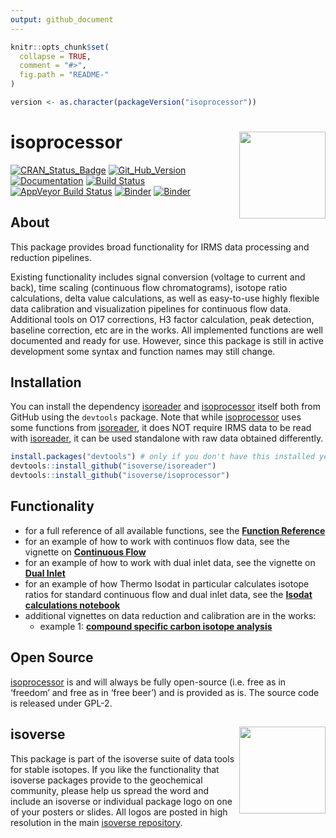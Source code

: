 ```yaml
---
output: github_document
---
```


<!-- README.md is generated from README.Rmd. Please edit that file -->

```r
knitr::opts_chunk$set(
  collapse = TRUE,
  comment = "#>",
  fig.path = "README-"
)

version <- as.character(packageVersion("isoprocessor"))
```

# isoprocessor <a href='http://isoprocessor.isoverse.org'><img src='man/figures/isoprocessor_logo_thumb.png' align="right" height="138.5"/></a>

[![CRAN_Status_Badge](http://www.r-pkg.org/badges/version/isoprocessor)](https://cran.r-project.org/package=isoprocessor)
[![Git_Hub_Version](https://img.shields.io/badge/GitHub-`r version`-orange.svg?style=flat-square)](/commits)
[![Documentation](https://img.shields.io/badge/docs-online-green.svg)](http://isoprocessor.isoverse.org/)
[![Build Status](https://travis-ci.org/isoverse/isoprocessor.svg?branch=master)](https://travis-ci.org/isoverse/isoprocessor)
[![AppVeyor Build Status](https://ci.appveyor.com/api/projects/status/github/isoverse/isoprocessor?branch=master&svg=true)](https://ci.appveyor.com/project/isoverse/isoprocessor)
[![Binder](https://img.shields.io/badge/launch-RStudio-blue.svg)](https://mybinder.org/v2/gh/isoverse/isoprocessor/binder?urlpath=rstudio)
[![Binder](https://img.shields.io/badge/launch-Jupyter-orange.svg)](https://mybinder.org/v2/gh/isoverse/isoprocessor/binder?urlpath=lab)

## About

This package provides broad functionality for IRMS data processing and reduction pipelines.

Existing functionality includes signal conversion (voltage to current and back), time scaling (continuous flow chromatograms), isotope ratio calculations, delta value calculations, as well as easy-to-use highly flexible data calibration and visualization pipelines for continuous flow data. Additional tools on O17 corrections, H3 factor calculation, peak detection, baseline correction, etc are in the works. All implemented functions are well documented and ready for use. However, since this package is still in active development some syntax and function names may still change.

## Installation

You can install the dependency [isoreader](http://isoreader.isoverse.org/) and [isoprocessor](http://isoprocessor.isoverse.org/) itself both from GitHub using the `devtools` package. Note that while [isoprocessor](http://isoprocessor.isoverse.org/) uses some functions from [isoreader](http://isoreader.isoverse.org/), it does NOT require IRMS data to be read with [isoreader](http://isoreader.isoverse.org/), it can be used standalone with raw data obtained differently.

```r
install.packages("devtools") # only if you don't have this installed yet
devtools::install_github("isoverse/isoreader")
devtools::install_github("isoverse/isoprocessor")
```

## Functionality

 - for a full reference of all available functions, see the **[Function Reference](http://isoprocessor.isoverse.org/reference/)**
 - for an example of how to work with continuos flow data, see the vignette on **[Continuous Flow](http://isoprocessor.isoverse.org/articles/continuous_flow.html)**
 - for an example of how to work with dual inlet data, see the vignette on **[Dual Inlet](http://isoprocessor.isoverse.org/articles/dual_inlet.html)**
 - for an example of how Thermo Isodat in particular calculates isotope ratios for standard continuous flow and dual inlet data, see the **[Isodat calculations notebook](http://isoprocessor.isoverse.org/other/how_isodat_calculates_R.html)**
 - additional vignettes on data reduction and calibration are in the works:
    - example 1: **[compound specific carbon isotope analysis](http://isoprocessor.isoverse.org/articles/gc_irms_example_carbon.html)**

## Open Source

[isoprocessor](http://isoprocessor.isoverse.org/) is and will always be fully open-source (i.e. free as in 'freedom' and free as in 'free beer') and is provided as is. The source code is released under GPL-2.

## isoverse <a href='http://www.isoverse.org'><img src='man/figures/isoverse_logo_thumb.png' align="right" height="138.5"/></a>

This package is part of the isoverse suite of data tools for stable isotopes. If you like the functionality that isoverse packages provide to the geochemical community, please help us spread the word and include an isoverse or individual package logo on one of your posters or slides. All logos are posted in high resolution in the main [isoverse repository](https://github.com/isoverse/isoverse/tree/master/man/figures).

